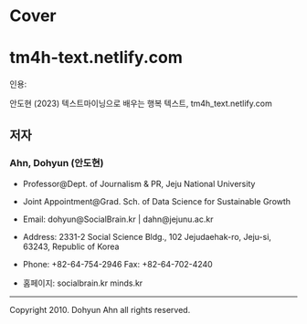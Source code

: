 # Cover {.unnumbered}

# tm4h-text.netlify.com

인용:

안도현 (2023) 텍스트마이닝으로 배우는 행복 텍스트, tm4h_text.netlify.com

## 저자

### Ahn, Dohyun (안도현)

-   Professor\@Dept. of Journalism & PR, Jeju National University

-   Joint Appointment\@Grad. Sch. of Data Science for Sustainable Growth

-   Email: dohyun\@SocialBrain.kr \| dahn\@jejunu.ac.kr

-   Address: 2331-2 Social Science Bldg., 102 Jejudaehak-ro, Jeju-si, 63243, Republic of Korea

-   Phone: +82-64-754-2946 Fax: +82-64-702-4240

-   홈페이지: socialbrain.kr minds.kr

<div>

------------------------------------------------------------------------

Copyright 2010. Dohyun Ahn all rights reserved.

</div>
